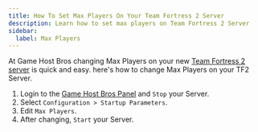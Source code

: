 ```yaml
---
title: How To Set Max Players On Your Team Fortress 2 Server
description: Learn how to set max players on Team Fortress 2 Server
sidebar:
  label: Max Players
---
```


At Game Host Bros changing Max Players on your new [Team Fortress 2 server](https://www.gamehostbros.com/team-fortress-2-server-hosting/) is quick and easy. here's how to change Max Players on your TF2 Server.
<Steps>
1. Login to the [Game Host Bros Panel](https://panel.gamehostbros.com/) and `Stop` your Server.
2. Select `Configuration > Startup Parameters`.
3. Edit `Max Players`.
4. After changing, `Start` your Server.
</Steps>
